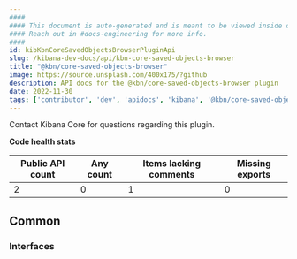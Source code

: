 ```yaml
---
####
#### This document is auto-generated and is meant to be viewed inside our experimental, new docs system.
#### Reach out in #docs-engineering for more info.
####
id: kibKbnCoreSavedObjectsBrowserPluginApi
slug: /kibana-dev-docs/api/kbn-core-saved-objects-browser
title: "@kbn/core-saved-objects-browser"
image: https://source.unsplash.com/400x175/?github
description: API docs for the @kbn/core-saved-objects-browser plugin
date: 2022-11-30
tags: ['contributor', 'dev', 'apidocs', 'kibana', '@kbn/core-saved-objects-browser']
---
```




Contact Kibana Core for questions regarding this plugin.

**Code health stats**

| Public API count  | Any count | Items lacking comments | Missing exports |
|-------------------|-----------|------------------------|-----------------|
| 2 | 0 | 1 | 0 |

## Common

### Interfaces
<DocDefinitionList data={kbnCoreSavedObjectsBrowserObj.common.interfaces}/>

